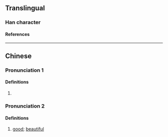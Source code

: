 {{character info}}
==Translingual==

===Han character===
{{Han char|rn=38|rad=女|as=08|sn=11|four=|canj=VDOO|ids=⿰女來}}

====References====
{{Han ref|kx=0265.090|dkj=06427|dj=0532.070|hdz=21057.040|uh=5A61}}

----

==Chinese==
{{zh-forms|s=𫝫}}

===Pronunciation 1===
{{zh-pron
|m=lái
|c=loi4
|cat=pn
}}

====Definitions====
{{zh-hanzi}}

# {{n-g|Used in [[female]] [[name]]s.}}

===Pronunciation 2===
{{zh-pron
|m=lài
|cat=a
}}

====Definitions====
{{zh-hanzi}}

# {{zh-hg}} [[good]]; [[beautiful]]